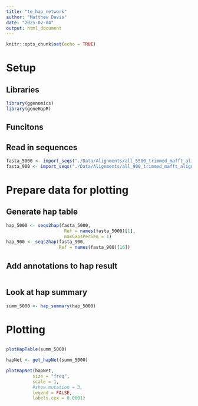 ```yaml
---
title: "te_hap_network"
author: "Matthew Davis"
date: "2025-02-04"
output: html_document
---
```


```r
knitr::opts_chunk$set(echo = TRUE)
```

# Setup
## Libraries
```r
library(ggenomics)
library(geneHapR)
```

## Funcitons

## Read in sequences
```r
fasta_5000 <- import_seqs("./Data/Alignments/all_5500_trimmed_mafft_alignment.fasta", format = "fasta")
fasta_900 <- import_seqs("./Data/Alignments/all_900_trimmed_mafft_alignment.fasta", format = "fasta")
```

# Prepare data for plotting
## Generate hap table
```r
hap_5000 <- seqs2hap(fasta_5000,
                      Ref = names(fasta_5000)[1],
                      maxGapsPerSeq = 1)
hap_900 <- seqs2hap(fasta_900,
                    Ref = names(fasta_900)[16])
```

## Add annotations to hap result
```r

```

## Look at hap summary
```r
summ_5000 <- hap_summary(hap_5000)
```

# Plotting
## 
```r
plotHapTable(summ_5000)

```

```r
hapNet <- get_hapNet(summ_5000)
```

```r
plotHapNet(hapNet,
          size = "freq",
          scale = 1,
          #show.mutation = 3,
          legend = FALSE,
          labels.cex = 0.0001)
```

